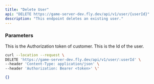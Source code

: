 ```yaml
---
title: "Delete User"
api: "DELETE https://game-server-dev.fly.dev/api/v1/user/{userId}"
description: "This endpoint deletes an existing user."
---
```


### Parameters
<ParamField header="Authorization" type="string" required>
  This is the Authorization token of customer.
</ParamField>

<ParamField path="userId" type="string" required>
  This is the Id of the user.
</ParamField>

<RequestExample>

```bash Example Request
curl --location --request \
DELETE 'https://game-server-dev.fly.dev/api/v1/user/:userId' \
--header 'Content-Type: application/json' \
--header 'Authorization: Bearer <token>' \'
```

</RequestExample>

<ResponseExample>

```json Response
{}
```
</ResponseExample>